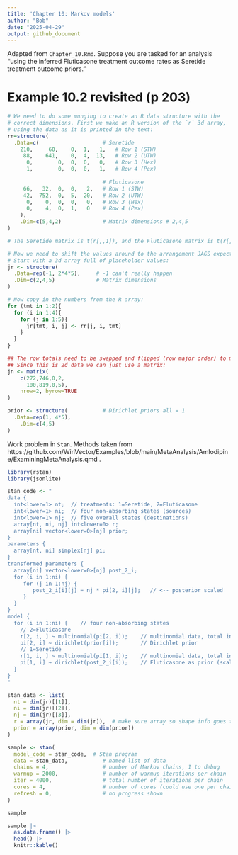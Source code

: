 ```yaml
---
title: 'Chapter 10: Markov models'
author: "Bob"
date: "2025-04-29"
output: github_document
---
```



Adapted from `Chapter_10.Rmd`. Suppose you are tasked for an analysis "using the inferred Fluticasone treatment outcome rates as Seretide treatment outcome priors."

# Example 10.2 revisited (p 203)


```r


# We need to do some munging to create an R data structure with the
# correct dimensions. First we make an R version of the `r` 3d array,
# using the data as it is printed in the text:
rr=structure(
  .Data=c(                    # Seretide
    210,	 60,	0,	1,	 1,	  # Row 1 (STW)
     88,	641,	0,	4,	13,	  # Row 2 (UTW)
      0,		0,	0,	0,	 0,	  # Row 3 (Hex)
      1,		0,	0,	0,	 1,	  # Row 4 (Pex)
    
                              # Fluticasone
     66,   32,	0,	0,	 2,	  # Row 1 (STW)
     42,  752,	0,	5,	20,	  # Row 2 (UTW)
      0,    0,  0,	0,	 0,	  # Row 3 (Hex)
      0,    4,  0,	1,	 0    # Row 4 (Pex)
    ), 
    .Dim=c(5,4,2)             # Matrix dimensions # 2,4,5
)

# The Seretide matrix is t(r[,,1]), and the Fluticasone matrix is t(r[,,2])

# Now we need to shift the values around to the arrangement JAGS expects. 
# Start with a 3d array full of placeholder values:
jr <- structure(
  .Data=rep(-1, 2*4*5),     # -1 can't really happen
  .Dim=c(2,4,5)             # Matrix dimensions
)

# Now copy in the numbers from the R array:
for (tmt in 1:2){
  for (i in 1:4){
    for (j in 1:5){
      jr[tmt, i, j] <- rr[j, i, tmt]
    }
  }
}

## The row totals need to be swapped and flipped (row major order) to match the `r` array.
## Since this is 2d data we can just use a matrix:
jn <- matrix(
    c(272,746,0,2,
      100,819,0,5),
    nrow=2, byrow=TRUE
)

prior <- structure(           # Dirichlet priors all = 1
  .Data=rep(1, 4*5), 
	.Dim=c(4,5)
)

```

Work problem in `Stan`. Methods taken from https://github.com/WinVector/Examples/blob/main/MetaAnalysis/Amlodipine/ExaminingMetaAnalysis.qmd .


```r
library(rstan)
library(jsonlite)
```


```r
stan_code <- "
data {
  int<lower=1> nt;  // treatments: 1=Seretide, 2=Fluticasone
  int<lower=1> ni;  // four non-absorbing states (sources)
  int<lower=1> nj;  // five overall states (destinations)
  array[nt, ni, nj] int<lower=0> r;
  array[ni] vector<lower=0>[nj] prior;
}
parameters {
  array[nt, ni] simplex[nj] pi;
}
transformed parameters {
  array[ni] vector<lower=0>[nj] post_2_i;
  for (i in 1:ni) {
     for (j in 1:nj) {
        post_2_i[i][j] = nj * pi[2, i][j];   // <-- posterior scaled
     }
  }
}
model {
  for (i in 1:ni) {    // four non-absorbing states
    // 2=Fluticasone
    r[2, i, ] ~ multinomial(pi[2, i]);    // multinomial data, total infferred from LHS
    pi[2, i] ~ dirichlet(prior[i]);       // Dirichlet prior
    // 1=Seretide
    r[1, i, ] ~ multinomial(pi[1, i]);    // multinomial data, total infferred from LHS
    pi[1, i] ~ dirichlet(post_2_i[i]);    // Fluticasone as prior (scaled)  <------
  }
}
"
```

```r
stan_data <- list(
  nt = dim(jr)[[1]],
  ni = dim(jr)[[2]],
  nj = dim(jr)[[3]],
  r = array(jr, dim = dim(jr)),  # make sure array so shape info goes through JSON correctly
  prior = array(prior, dim = dim(prior))
)
```

```r
sample <- stan(
  model_code = stan_code,  # Stan program
  data = stan_data,           # named list of data
  chains = 4,                 # number of Markov chains, 1 to debug
  warmup = 2000,              # number of warmup iterations per chain
  iter = 4000,                # total number of iterations per chain
  cores = 4,                  # number of cores (could use one per chain)
  refresh = 0,                # no progress shown
)
```

```r
sample
```

```r
sample |>
  as.data.frame() |>
  head() |>
  knitr::kable()
```



